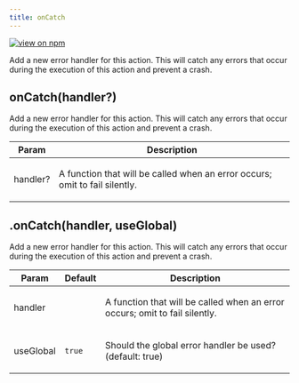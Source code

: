 ```yaml
---
title: onCatch
---
```


[![view on npm](http://img.shields.io/npm/v/@plexusjs/core.svg)](https://www.npmjs.org/package/@plexusjs/core)

Add a new error handler for this action. This will catch any errors that occur during the execution of this action and prevent a crash.

<a name='onCatch'></a>

## onCatch(handler?)

<p>
	Add a new error handler for this action. This will catch any errors that occur
	during the execution of this action and prevent a crash.
</p>

| Param    | Description                                                                        |
| -------- | ---------------------------------------------------------------------------------- |
| handler? | <p>A function that will be called when an error occurs; omit to fail silently.</p> |

<a name='PlexusActionHelpers+onCatch'></a>

## .onCatch(handler, useGlobal)

<p>
	Add a new error handler for this action. This will catch any errors that occur
	during the execution of this action and prevent a crash.
</p>

| Param     | Default           | Description                                                                        |
| --------- | ----------------- | ---------------------------------------------------------------------------------- |
| handler   |                   | <p>A function that will be called when an error occurs; omit to fail silently.</p> |
| useGlobal | <code>true</code> | <p>Should the global error handler be used? (default: true)</p>                    |
